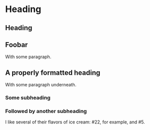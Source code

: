 # Heading

## Heading

## Foobar

With some paragraph.

## A properly formatted heading

With some paragraph underneath.

### Some subheading

### Followed by another subheading

I like several of their flavors of ice cream: #22, for example, and #5.
